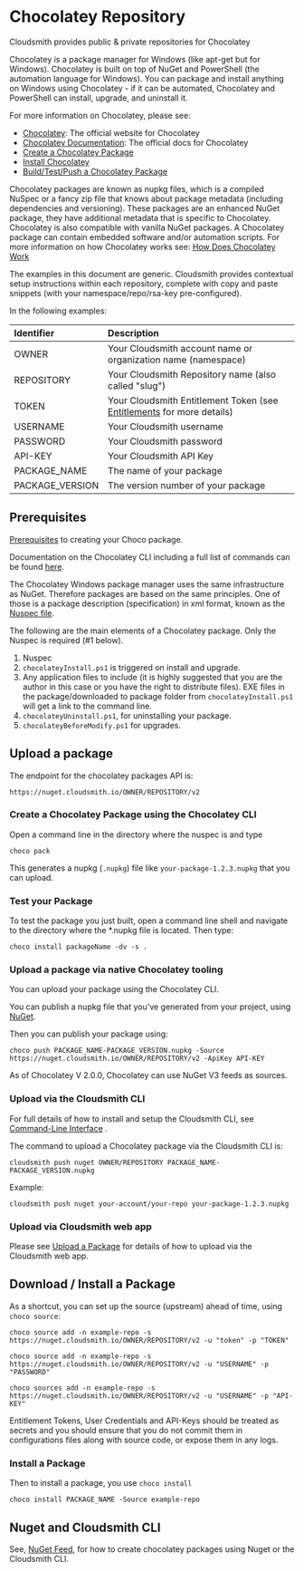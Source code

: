 

# Chocolatey Repository

Cloudsmith provides public & private repositories for Chocolatey

Chocolatey is a package manager for Windows (like apt-get but for Windows). Chocolatey is built on top of NuGet and PowerShell (the automation language for Windows). You can package and install anything on Windows using Chocolatey - if it can be automated, Chocolatey and PowerShell can install, upgrade, and uninstall it.

For more information on Chocolatey, please see:

- [Chocolatey](https://chocolatey.org/): The official website for Chocolatey
- [Chocolatey Documentation](https://docs.chocolatey.org/en-us/): The official docs for Chocolatey
- [Create a Chocolatey Package](https://docs.chocolatey.org/en-us/create/create-packages)
- [Install Chocolatey](https://docs.chocolatey.org/en-us/choco/setup)
- [Build/Test/Push a Chocolatey Package](https://docs.chocolatey.org/en-us/create/create-packages#build-your-package)

Chocolatey packages are known as nupkg files, which is a compiled NuSpec or a fancy zip file that knows about package metadata (including dependencies and versioning). These packages are an enhanced NuGet package, they have additional metadata that is specific to Chocolatey. Chocolatey is also compatible with vanilla NuGet packages. A Chocolatey package can contain embedded software and/or automation scripts. For more information on how Chocolatey works see: [How Does Chocolatey Work](https://docs.chocolatey.org/en-us/getting-started#how-does-chocolatey-work)

<Note variant="note" headline="Contextual Documentation">
  The examples in this document are generic. Cloudsmith provides contextual setup instructions within each repository, complete with copy and paste snippets (with your namespace/repo/rsa-key pre-configured).
</Note>

In the following examples: 

| Identifier      | Description                                                                               |
| :-------------- | :---------------------------------------------------------------------------------------- |
| OWNER           | Your Cloudsmith account name or organization name (namespace)                             |
| REPOSITORY      | Your Cloudsmith Repository name (also called "slug")                                      |
| TOKEN           | Your Cloudsmith Entitlement Token (see [Entitlements](/software-distribution/entitlement-tokens) for more details) |
| USERNAME        | Your Cloudsmith username                                                                  |
| PASSWORD        | Your Cloudsmith password                                                                  |
| API-KEY         | Your Cloudsmith API Key                                                                   |
| PACKAGE_NAME    | The name of your package                                                                  |
| PACKAGE_VERSION | The version number of your package                                                        |

## Prerequisites

[Prerequisites](https://docs.chocolatey.org/en-us/create/create-packages-quick-start#prerequisites) to creating your Choco package.

Documentation on the Chocolatey CLI including a full list of commands can be found  [here](https://docs.chocolatey.org/en-us/choco/).

The Chocolatey Windows package manager uses the same infrastructure as NuGet. Therefore packages are based on the same principles. One of those is a package description (specification) in xml format, known as the [Nuspec file](https://docs.chocolatey.org/en-us/create/create-packages#nuspec). 

The following are the main elements of a Chocolatey package. Only the Nuspec is required (#1 below).

1. Nuspec
2. `chocolateyInstall.ps1` is triggered on install and upgrade.
3. Any application files to include (it is highly suggested that you are the author in this case or you have the right to distribute files). EXE files in the package/downloaded to package folder from `chocolateyInstall.ps1` will get a link to the command line.
4. `chocolateyUninstall.ps1`, for uninstalling your package. 
5. `chocolateyBeforeModify.ps1` for upgrades.

## Upload a  package

The endpoint for the chocolatey packages API is:

```
https://nuget.cloudsmith.io/OWNER/REPOSITORY/v2
```

### Create a Chocolatey Package using the Chocolatey CLI

Open a command line in the directory where the nuspec is and type 

```shell
choco pack
```

This generates a nupkg (`.nupkg`) file like `your-package-1.2.3.nupkg` that you can upload.

### Test your Package

To test the package you just built, open a command line shell and navigate to the directory where the \*.nupkg file is located. Then type:

```shell
choco install packageName -dv -s .
```

### Upload a package via native Chocolatey tooling

You can upload your package using the Chocolatey CLI.

You can publish a nupkg file that you've generated from your project, using [NuGet](https://www.nuget.org/downloads).

Then you can publish your package using:

```shell
choco push PACKAGE_NAME-PACKAGE_VERSION.nupkg -Source https://nuget.cloudsmith.io/OWNER/REPOSITORY/v2 -ApiKey API-KEY
```

<Note variant="note" headline="NuGet V3 feeds">
As of Chocolatey V 2.0.0, Chocolatey can use NuGet V3 feeds as sources.
</Note>

### Upload via the Cloudsmith CLI

For full details of how to install and setup the Cloudsmith CLI, see [Command-Line Interface](/developer-tools/cli) .

The command to upload a Chocolatey package via the Cloudsmith CLI is:

```shell
cloudsmith push nuget OWNER/REPOSITORY PACKAGE_NAME-PACKAGE_VERSION.nupkg
```

Example:

```shell
cloudsmith push nuget your-account/your-repo your-package-1.2.3.nupkg
```

### Upload via Cloudsmith web app

Please see [Upload a Package](/artifact-management/package-upload) for details of how to upload via the Cloudsmith web app. 

## Download / Install a Package

As a shortcut, you can set up the source (upstream) ahead of time, using `choco source`:

```shell Entitlement Token
choco source add -n example-repo -s https://nuget.cloudsmith.io/OWNER/REPOSITORY/v2 -u "token" -p "TOKEN"
```
```shell Username & Password
choco source add -n example-repo -s https://nuget.cloudsmith.io/OWNER/REPOSITORY/v2 -u "USERNAME" -p "PASSWORD"
```
```shell Username & API-Key
choco sources add -n example-repo -s https://nuget.cloudsmith.io/OWNER/REPOSITORY/v2 -u "USERNAME" -p "API-KEY"
```

<Note variant="warning" headline="Warning">
Entitlement Tokens, User Credentials and API-Keys should be treated as secrets and you should ensure that you do not commit them in configurations files along with source code, or expose them in any logs.
</Note>

### Install a Package

Then to install a package, you use `choco install`

```shell
choco install PACKAGE_NAME -Source example-repo 
```

## Nuget and Cloudsmith CLI

See, [NuGet Feed](/formats/nuget-feed), for how to create chocolatey packages using Nuget or the Cloudsmith CLI.
